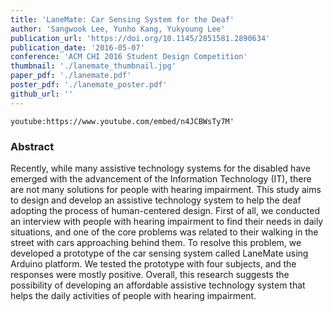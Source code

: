 ```yaml
---
title: 'LaneMate: Car Sensing System for the Deaf'
author: 'Sangwook Lee, Yunho Kang, Yukyoung Lee'
publication_url: 'https://doi.org/10.1145/2851581.2890634'
publication_date: '2016-05-07'
conference: 'ACM CHI 2016 Student Design Competition'
thumbnail: './lanemate_thumbnail.jpg'
paper_pdf: './lanemate.pdf'
poster_pdf: './lanemate_poster.pdf'
github_url: ''
---
```


`youtube:https://www.youtube.com/embed/n4JCBWsTy7M'`

### Abstract

Recently, while many assistive technology systems for the disabled have emerged with the advancement of the Information Technology (IT), there are not many solutions for people with hearing impairment. This study aims to design and develop an assistive technology system to help the deaf adopting the process of human-centered design. First of all, we conducted an interview with people with hearing impairment to find their needs in daily situations, and one of the core problems was related to their walking in the street with cars approaching behind them. To resolve this problem, we developed a prototype of the car sensing system called LaneMate using Arduino platform. We tested the prototype with four subjects, and the responses were mostly positive. Overall, this research suggests the possibility of developing an affordable assistive technology system that helps the daily activities of people with hearing impairment.
